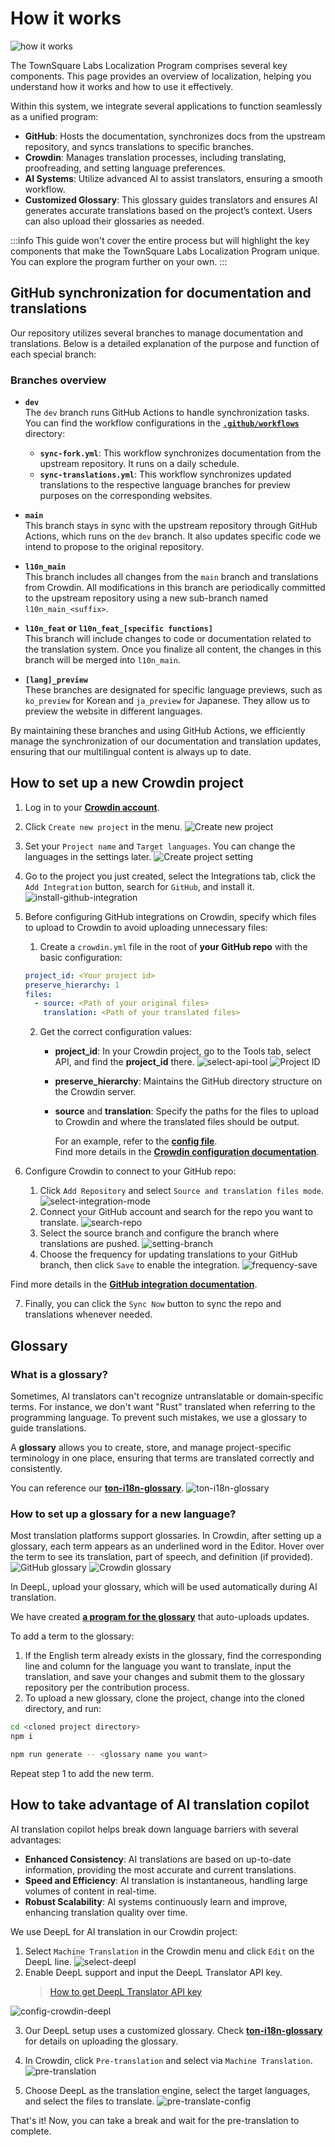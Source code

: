
# How it works

![how it works](/img/localizationProgramGuideline/localization-program.png)

The TownSquare Labs Localization Program comprises several key components. This page provides an overview of localization, helping you understand how it works and how to use it effectively.

Within this system, we integrate several applications to function seamlessly as a unified program:

- **GitHub**: Hosts the documentation, synchronizes docs from the upstream repository, and syncs translations to specific branches.
- **Crowdin**: Manages translation processes, including translating, proofreading, and setting language preferences.
- **AI Systems**: Utilize advanced AI to assist translators, ensuring a smooth workflow.
- **Customized Glossary**: This glossary guides translators and ensures AI generates accurate translations based on the project’s context. Users can also upload their glossaries as needed.

:::info
This guide won't cover the entire process but will highlight the key components that make the TownSquare Labs Localization Program unique. You can explore the program further on your own.
:::

## GitHub synchronization for documentation and translations

Our repository utilizes several branches to manage documentation and translations. Below is a detailed explanation of the purpose and function of each special branch:

### Branches overview

- **`dev`**  
  The `dev` branch runs GitHub Actions to handle synchronization tasks. You can find the workflow configurations in the [**`.github/workflows`**](https://github.com/TownSquareXYZ/ton-docs/tree/dev/.github/workflows) directory:

  - **`sync-fork.yml`**: This workflow synchronizes documentation from the upstream repository. It runs on a daily schedule.
  - **`sync-translations.yml`**: This workflow synchronizes updated translations to the respective language branches for preview purposes on the corresponding websites.

- **`main`**  
  This branch stays in sync with the upstream repository through GitHub Actions, which runs on the `dev` branch. It also updates specific code we intend to propose to the original repository.

- **`l10n_main`**  
  This branch includes all changes from the `main` branch and translations from Crowdin. All modifications in this branch are periodically committed to the upstream repository using a new sub-branch named `l10n_main_<suffix>`.

- **`l10n_feat` or `l10n_feat_[specific functions]`**  
  This branch will include changes to code or documentation related to the translation system. Once you finalize all content, the changes in this branch will be merged into `l10n_main`.

- **`[lang]_preview`**  
  These branches are designated for specific language previews, such as `ko_preview` for Korean and `ja_preview` for Japanese. They allow us to preview the website in different languages.

By maintaining these branches and using GitHub Actions, we efficiently manage the synchronization of our documentation and translation updates, ensuring that our multilingual content is always up to date.

## How to set up a new Crowdin project

1. Log in to your [**Crowdin account**](https://accounts.crowdin.com/login).
2. Click `Create new project` in the menu.
![Create new project](/img/localizationProgramGuideline/howItWorked/create-new-project.png)
3. Set your `Project name` and `Target languages`. You can change the languages in the settings later.
![Create project setting](/img/localizationProgramGuideline/howItWorked/create-project-setting.png)
4. Go to the project you just created, select the Integrations tab, click the `Add Integration` button, search for `GitHub`, and install it.
![install-github-integration](/img/localizationProgramGuideline/howItWorked/install-github-integration.png)
5. Before configuring GitHub integrations on Crowdin, specify which files to upload to Crowdin to avoid uploading unnecessary files:

    1. Create a `crowdin.yml` file in the root of **your GitHub repo** with the basic configuration:

      ```yml
      project_id: <Your project id>
      preserve_hierarchy: 1
      files:
        - source: <Path of your original files>
          translation: <Path of your translated files>
      ```

    2. Get the correct configuration values:
        - **project_id**: In your Crowdin project, go to the Tools tab, select API, and find the **project_id** there.
        ![select-api-tool](/img/localizationProgramGuideline/howItWorked/select-api-tool.png)
        ![Project ID](/img/localizationProgramGuideline/howItWorked/projectId.png)
        - **preserve_hierarchy**: Maintains the GitHub directory structure on the Crowdin server.
        - **source** and **translation**: Specify the paths for the files to upload to Crowdin and where the translated files should be output.   

          For an example, refer to the [**config file**](https://github.com/TownSquareXYZ/ton-docs/blob/localization/crowdin.yml).   
          Find more details in the [**Crowdin configuration documentation**](https://developer.crowdin.com/configuration-file/).

6. Configure Crowdin to connect to your GitHub repo:
    1. Click `Add Repository` and select `Source and translation files mode`.
    ![select-integration-mode](/img/localizationProgramGuideline/howItWorked/select-integration-mode.png)
    2. Connect your GitHub account and search for the repo you want to translate.
    ![search-repo](/img/localizationProgramGuideline/howItWorked/search-repo.png)
    3. Select the source branch and configure the branch where translations are pushed.
    ![setting-branch](/img/localizationProgramGuideline/howItWorked/setting-branch.png)
    4. Choose the frequency for updating translations to your GitHub branch, then click `Save` to enable the integration.
    ![frequency-save](/img/localizationProgramGuideline/howItWorked/frequency-save.png)

Find more details in the [**GitHub integration documentation**](https://support.crowdin.com/github-integration/).

7. Finally, you can click the `Sync Now` button to sync the repo and translations whenever needed.

## Glossary

### What is a glossary?

Sometimes, AI translators can't recognize untranslatable or domain‑specific terms. For instance, we don't want "Rust" translated when referring to the programming language. To prevent such mistakes, we use a glossary to guide translations.

A **glossary** allows you to create, store, and manage project-specific terminology in one place, ensuring that terms are translated correctly and consistently.

You can reference our [**ton-i18n-glossary**](https://github.com/TownSquareXYZ/ton-i18n-glossary).
![ton-i18n-glossary](/img/localizationProgramGuideline/howItWorked/ton-i18n-glossary.png)

### How to set up a glossary for a new language?

Most translation platforms support glossaries. In Crowdin, after setting up a glossary, each term appears as an underlined word in the Editor. Hover over the term to see its translation, part of speech, and definition (if provided).
![GitHub glossary](/img/localizationProgramGuideline/howItWorked/github-glossary.png)
![Crowdin glossary](/img/localizationProgramGuideline/howItWorked/crowdin-glossary.png)

In DeepL, upload your glossary, which will be used automatically during AI translation.

We have created [**a program for the glossary**](https://github.com/TownSquareXYZ/ton-i18n-glossary) that auto-uploads updates.

To add a term to the glossary:
1. If the English term already exists in the glossary, find the corresponding line and column for the language you want to translate, input the translation, and save your changes and submit them to the glossary repository per the contribution process.
2. To upload a new glossary, clone the project, change into the cloned directory, and run:

```bash
cd <cloned project directory>
npm i
```
```bash
npm run generate -- <glossary name you want>
```

Repeat step 1 to add the new term.

## How to take advantage of AI translation copilot

AI translation copilot helps break down language barriers with several advantages:

- **Enhanced Consistency**: AI translations are based on up-to-date information, providing the most accurate and current translations.
- **Speed and Efficiency**: AI translation is instantaneous, handling large volumes of content in real-time.
- **Robust Scalability**: AI systems continuously learn and improve, enhancing translation quality over time. 

We use DeepL for AI translation in our Crowdin project:
1. Select `Machine Translation` in the Crowdin menu and click `Edit` on the DeepL line.
![select-deepl](/img/localizationProgramGuideline/howItWorked/select-deepl.png)
2. Enable DeepL support and input the DeepL Translator API key.
      > [How to get DeepL Translator API key](https://www.deepl.com/pro-api?cta=header-pro-api)

![config-crowdin-deepl](/img/localizationProgramGuideline/howItWorked/config-crowdin-deepl.png)

3. Our DeepL setup uses a customized glossary. Check [**ton-i18n-glossary**](https://github.com/TownSquareXYZ/ton-i18n-glossary) for details on uploading the glossary.

4. In Crowdin, click `Pre-translation` and select via `Machine Translation`.
![pre-translation](/img/localizationProgramGuideline/howItWorked/pre-translation.png)
5. Choose DeepL as the translation engine, select the target languages, and select the files to translate.
![pre-translate-config](/img/localizationProgramGuideline/howItWorked/pre-translate-config.png)

That's it! Now, you can take a break and wait for the pre-translation to complete.

<Feedback />
